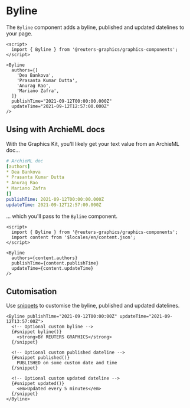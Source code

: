 

<Meta of={BylineStories} />

# Byline

The `Byline` component adds a byline, published and updated datelines to your page.

```svelte
<script>
  import { Byline } from '@reuters-graphics/graphics-components';
</script>

<Byline
  authors={[
    'Dea Bankova',
    'Prasanta Kumar Dutta',
    'Anurag Rao',
    'Mariano Zafra',
  ]}
  publishTime="2021-09-12T00:00:00.000Z"
  updateTime="2021-09-12T12:57:00.000Z"
/>
```

## Using with ArchieML docs

With the Graphics Kit, you'll likely get your text value from an ArchieML doc...

```yaml
# ArchieML doc
[authors]
* Dea Bankova
* Prasanta Kumar Dutta
* Anurag Rao
* Mariano Zafra
[]
publishTime: 2021-09-12T00:00:00.000Z
updateTime: 2021-09-12T12:57:00.000Z
```

... which you'll pass to the `Byline` component.

```svelte
<script>
  import { Byline } from '@reuters-graphics/graphics-components';
  import content from '$locales/en/content.json';
</script>

<Byline
  authors={content.authors}
  publishTime={content.publishTime}
  updateTime={content.updateTime}
/>
```

<Canvas of={BylineStories.Demo} />

## Cutomisation

Use [snippets](https://svelte.dev/docs/svelte/snippet) to customise the byline, published and updated datelines.

```svelte
<Byline publishTime="2021-09-12T00:00:00Z" updateTime="2021-09-12T13:57:00Z">
  <!-- Optional custom byline -->
  {#snippet byline()}
    <strong>BY REUTERS GRAPHICS</strong>
  {/snippet}

  <!-- Optional custom published dateline -->
  {#snippet published()}
    PUBLISHED on some custom date and time
  {/snippet}

  <!-- Optional custom updated dateline -->
  {#snippet updated()}
    <em>Updated every 5 minutes</em>
  {/snippet}
</Byline>
```

<Canvas of={BylineStories.Customised} />
